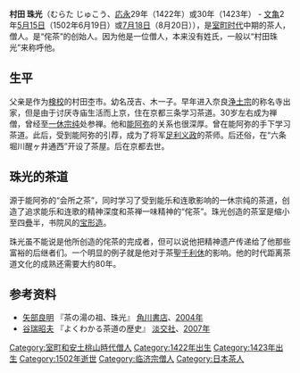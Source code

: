 {{unreferenced|time=2016-04-03T14:32:56+00:00}}
'''村田 珠光'''（むらた じゅこう、[[応永|応永]]29年（1422年）或30年（1423年） - [[文亀|文亀]]2年[[5月15日_(旧暦)|5月15日]]（1502年6月19日）或[[7月18日_(旧暦)|7月18日]]（8月20日）），是[[室町时代|室町时代]]中期的茶人，僧人。是“侘茶”的创始人。因为他是一位僧人，本来没有姓氏，一般以“村田珠光”来称呼他。

== 生平 ==

父亲是作为[[検校|検校]]的村田杢市。幼名茂吉、木一子。早年进入奈良[[浄土宗|浄土宗]]的称名寺出家，但是由于讨厌寺庙生活而上京，住在京都三条学习茶道。30岁左右成为禅僧，曾经至[[一休|一休宗纯]]处参禅。他和[[能阿弥|能阿弥]]的关系也很深厚。曾在能阿弥的手下学习茶道。此后，受到能阿弥的引荐，成为了将军[[足利义政|足利义政]]的茶师。后还俗，在“六条堀川醒ヶ井通西”开设了茶屋。后在京都去世。

== 珠光的茶道 ==

源于能阿弥的“会所之茶”，同时学习了受到能乐和连歌影响的一休宗纯的茶道，创造了追求能乐和连歌的精神深度和茶禅一味精神的“侘茶”。珠光创造的茶室是缩小至四[[疊蓆|疊]]半，书院风的[[宝形造|宝形造]]。

珠光虽不能说是他所创造的侘茶的完成者，但可以说他把精神遗产传递给了他那些富裕的后继者们。一个明显的例子就是他对于茶聖[[千利休|千利休]]的影响。他的时代距离茶道文化的成熟还需要大约80年。

== 参考资料 ==
* [[矢部良明|矢部良明]] 『茶の湯の祖、珠光』 [[角川書店|角川書店]]、[[2004年|2004年]]
* [[谷瑞昭夫|谷瑞昭夫]] 『よくわかる茶道の歴史』 [[淡交社|淡交社]]、[[2007年|2007年]]

[[Category:室町和安土桃山時代僧人|Category:室町和安土桃山時代僧人]]
[[Category:1422年出生|Category:1422年出生]]
[[Category:1423年出生|Category:1423年出生]]
[[Category:1502年逝世|Category:1502年逝世]]
[[Category:临济宗僧人|Category:临济宗僧人]]
[[Category:日本茶人|Category:日本茶人]]